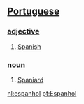 == [[Portuguese]] ==
=== [[adjective]] ===
# [[Spanish]]
=== [[noun]] ===
# [[Spaniard]]

[[nl:espanhol]]
[[pt:Espanhol]]